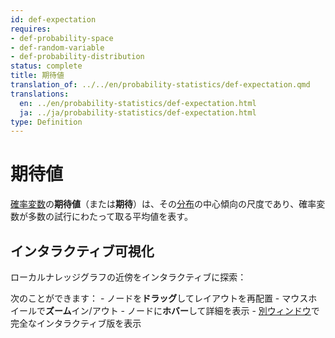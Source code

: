 ```yaml
---
id: def-expectation
requires:
- def-probability-space
- def-random-variable
- def-probability-distribution
status: complete
title: 期待値
translation_of: ../../en/probability-statistics/def-expectation.qmd
translations:
  en: ../en/probability-statistics/def-expectation.html
  ja: ../ja/probability-statistics/def-expectation.html
type: Definition
---
```


# 期待値 {#def-expectation}

[確率変数](def-random-variable.qmd)の**期待値**（または**期待**）は、その[分布](def-probability-distribution.qmd)の中心傾向の尺度であり、確率変数が多数の試行にわたって取る平均値を表す。

## インタラクティブ可視化

ローカルナレッジグラフの近傍をインタラクティブに探索：

::: {.graph-viz data-id="def-expectation" data-width="700" data-height="500"}
:::

次のことができます：
- ノードを**ドラッグ**してレイアウトを再配置
- マウスホイールで**ズーム**イン/アウト
- ノードに**ホバー**して詳細を表示
- [別ウィンドウ](../../output/interactive/ja/def-expectation.html){target="_blank"}で完全なインタラクティブ版を表示
